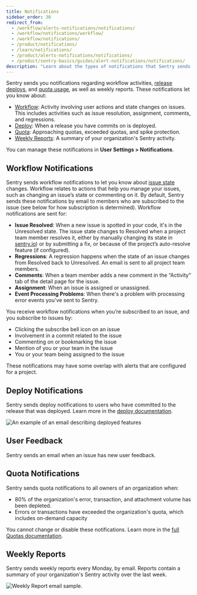 ```yaml
---
title: Notifications
sidebar_order: 30
redirect_from:
  - /workflow/alerts-notifications/notifications/
  - /workflow/notifications/workflow/
  - /workflow/notifications/
  - /product/notifications/
  - /learn/notifications/
  - /product/alerts-notifications/notifications/
  - /product/sentry-basics/guides/alert-notifications/notifications/
description: "Learn about the types of notifications that Sentry sends you, and how to manage them."
---
```


Sentry sends you notifications regarding workflow activities, [release deploys](/product/releases/), and [quota usage](/product/accounts/quotas/), as well as weekly reports. These notifications let you know about:

- [Workflow](#workflow-notifications): Activity involving user actions and state changes on issues. This includes activities such as issue resolution, assignment, comments, and regressions.
- [Deploy](#deploy-notifications): When a release you have commits on is deployed.
- [Quota](#quota-notifications): Approaching quotas, exceeded quotas, and spike protection.
- [Weekly Reports](#weekly-reports): A summary of your organization's Sentry activity.

You can manage these notifications in **User Settings > Notifications**.

## Workflow Notifications

Sentry sends workflow notifications to let you know about [issue state](/product/issues/states-triage/) changes. Workflow relates to actions that help you manage your issues, such as changing an issue’s state or commenting on it. By default, Sentry sends these notifications by email to members who are subscribed to the issue (see below for how subscription is determined). Workflow notifications are sent for:

- **Issue Resolved**: When a new issue is spotted in your code, it's in the Unresolved state. The issue state changes to Resolved when a project team member resolves it, either by manually changing its state in [sentry.io](https://sentry.io)) or by submitting a fix, or because of the project’s auto-resolve feature (if configured).
- **Regressions**: A regression happens when the state of an issue changes from Resolved back to Unresolved. An email is sent to all project team members.
- **Comments**: When a team member adds a new comment in the “Activity” tab of the detail page for the issue.
- **Assignment**: When an issue is assigned or unassigned.
- **Event Processing Problems**: When there's a problem with processing error events you've sent to Sentry.

You receive workflow notifications when you’re subscribed to an issue, and you subscribe to issues by:

- Clicking the subscribe bell icon on an issue
- Involvement in a commit related to the issue
- Commenting on or bookmarking the issue
- Mention of you or your team in the issue
- You or your team being assigned to the issue

These notifications may have some overlap with alerts that are configured for a project.

## Deploy Notifications

Sentry sends deploy notifications to users who have committed to the release that was deployed. Learn more in the [deploy documentation](/product/releases/setup/#notify-sentry).

![An example of an email describing deployed features](deploy-emails.png)

## User Feedback

Sentry sends an email when an issue has new <PlatformLink to="/enriching-events/user-feedback/">user feedback</PlatformLink>.

## Quota Notifications

Sentry sends quota notifications to all owners of an organization when:

- 80% of the organization's error, transaction, and attachment volume has been depleted.
- Errors or transactions have exceeded the organization's quota, which includes on-demand capacity

You cannot change or disable these notifications. Learn more in the [full Quotas documentation](/product/accounts/quotas/).

## Weekly Reports
Sentry sends weekly reports every Monday, by email. Reports contain a summary of your organization's Sentry activity over the last week.

![Weekly Report email sample.](us-ereport.png)
